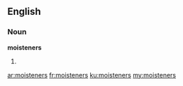 ==English==
===Noun===
'''moisteners'''

#{{plural of|moistener}}

[[ar:moisteners]]
[[fr:moisteners]]
[[ku:moisteners]]
[[my:moisteners]]
